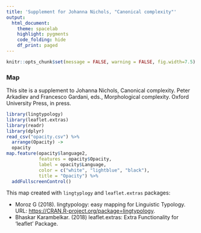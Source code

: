 ```yaml
---
title: 'Supplement for Johanna Nichols, "Canonical complexity"'
output:
  html_document:
    theme: spacelab
    highlight: pygments
    code_folding: hide
    df_print: paged
---
```


```r
knitr::opts_chunk$set(message = FALSE, warning = FALSE, fig.width=7.5)
```

### Map

This site is a supplement to Johanna Nichols, Canonical complexity. Peter Arkadiev and Francesco Gardani, eds., Morphological complexity.  Oxford University Press, in press. 

```r
library(lingtypology)
library(leaflet.extras)
library(readr)
library(dplyr)
read_csv("opacity.csv") %>% 
  arrange(Opacity) ->
  opacity
map.feature(opacity$language2,
            features = opacity$Opacity,
            label = opacity$Language,
            color = c("white", "lightblue", "black"),
            title = "Opacity") %>% 
  addFullscreenControl()
```

This map created with `lingtyplogy` and `leaflet.extras` packages:

* Moroz G (2018). lingtypology: easy mapping for Linguistic
Typology. URL: <https://CRAN.R-project.org/package=lingtypology>.
* Bhaskar Karambelkar. (2018) leaflet.extras: Extra Functionality
  for 'leaflet' Package.
